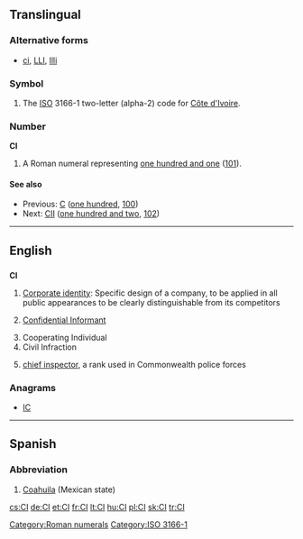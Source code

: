 {{also|Appendix:Variations of "ci"}}
==Translingual==
===Alternative forms===
* {{sense|roman numeral}} [[ci]], [[LLI]], [[llli]]
===Symbol===
{{infl|mul|symbol}}
# The [[ISO]] 3166-1 two-letter (alpha-2) code for [[Côte d'Ivoire]].

===Number===
'''CI'''

# A Roman numeral representing [[one hundred and one]] ([[101]]).

====See also====
* Previous: [[C]] ([[one hundred]], [[100]])
* Next: [[CII]] ([[one hundred and two]], [[102]])

[[Category:Roman numerals]]
[[Category:ISO 3166-1]]
----

==English==

==={{initialism}}===
'''CI'''

# [[Corporate identity]]: Specific design of a company, to be applied in all public appearances to be clearly distinguishable from its competitors
# {{law enforcement}} [[confidential informant|Confidential Informant]]
# Cooperating Individual
# Civil Infraction
# {{law enforcement}} [[chief inspector]], a rank used in Commonwealth police forces

===Anagrams===
* [[IC#English|IC]]


----

==Spanish==

===Abbreviation===
{{infl|es|abbreviation}}

# [[Coahuila]] (Mexican state)

[[cs:CI]]
[[de:CI]]
[[et:CI]]
[[fr:CI]]
[[lt:CI]]
[[hu:CI]]
[[pl:CI]]
[[sk:CI]]
[[tr:CI]]